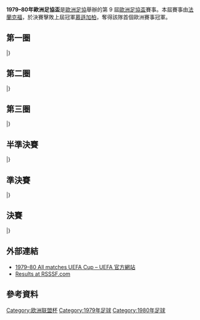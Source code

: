 {{Infobox 國際足球賽事賽季
| tourney_name          = 歐洲足協盃
| year                  = 1979–80
| image                 = 
| size                  = 
| caption               = 
| edition               = 9
| defending_champ_other = {{flagicon|FRG}} [[門興格拉德巴赫足球俱樂部|慕遜加柏]]
| dates                 = 1979年9月19日–1980年5月21日
| num_teams             = 64 隊
| associations          = 31
| champion_other        = {{flagicon|FRG}} [[法蘭克福足球俱樂部|法蘭克福]]
| count                 = 1
| second_other          = {{flagicon|FRG}} [[門興格拉德巴赫足球俱樂部|慕遜加柏]]
| matches               = 
| goals                 = 
| attendance            = 
| top_scorer            = 
| player                = 
| prevseason            = [[1978–79年歐洲足協盃|1978–79]]
| nextseason            = [[1980–81年歐洲足協盃|1980–81]]
}}

'''1979–80年歐洲足協盃'''是[[歐洲足協|歐洲足協]]舉辦的第 9 屆[[歐洲足協盃|歐洲足協盃]]賽事。本屆賽事由[[法蘭克福足球俱樂部|法蘭克福]]，於決賽擊敗上屆冠軍[[門興格拉德巴赫足球俱樂部|慕遜加柏]]，奪得該隊首個歐洲賽事冠軍。

== 第一圈 ==
{{TwoLeg start}}
{{TwoLegResult|'''[[布爾諾足球俱樂部|般奴]]'''|TCH| 7–1 |[[埃斯比約聯合足球俱樂部|艾斯堡]]|DEN| 6–0| 1–1}}
{{TwoLegResult|'''[[奧胡斯體操協會俱樂部|阿曉斯]]'''|DEN| 2–1 |[[米歷鋼鐵|米歷鋼鐵]]|POL| 1–1| 1–0}}
{{TwoLegResult|[[阿伯丁足球俱樂部|鴨巴甸]]|SCO| 1–2 |'''[[法蘭克福足球俱樂部|法蘭克福]]'''|FRG| 1–1| 0–1}}
{{TwoLegResult|'''[[阿瑞斯足球俱樂部|阿里斯]]'''|GRE| 4–3 |[[里斯本與本菲卡體育俱樂部|賓菲加]]|POR| 3–1| 1–2}}
{{TwoLegResult|[[馬德里競技俱樂部|馬德里體育會]]|ESP| 1–5 |'''[[德累斯頓迪納摩|特雷斯登戴拿模]]'''|GDR| 1–2| 0–3}}
{{TwoLegResult|'''[[門興格拉德巴赫足球俱樂部|慕遜加柏]]'''|FRG| 4–1 |[[維京足球會|維京]]|NOR| 3–0| 1–1}}
{{TwoLegResult|'''[[布加勒斯特迪納摩足球俱樂部|布加勒斯特戴拿模]]'''|ROU| 12–0 |[[阿爾基拉納卡足球會|阿爾基拉納卡]]|CYP| 3–0| 9–0}}
{{TwoLegResult|'''[[鄧迪聯足球俱樂部|登地聯]]'''|SCO| 1–1{{agr}} |[[皇家安德列治體育會|安德列治]]|BEL| 0–0| 1–1}}
{{TwoLegResult|[[波希米揚斯1905足球俱樂部|波希米亞人1905]]|TCH| 2–4 |'''[[拜仁慕尼黑足球俱樂部|拜仁慕尼黑]]'''|FRG| 0–2| 2–2}}
{{TwoLegResult|'''[[耶拿卡爾蔡斯足球俱樂部|卡爾斯耶拿]]'''|GDR| 4–1 |[[西布羅姆維奇足球俱樂部|西布朗]]|ENG| 2–0| 2–1}}
{{TwoLegResult|'''[[基輔迪納摩足球俱樂部|基輔戴拿模]]'''|URS| 3–2 |[[索菲亞中央陸軍足球俱樂部|索菲亞中央陸軍]]|BUL| 2–1| 1–1}}
{{TwoLegResult|[[尼德康足球俱樂部|尼達干]]|LUX| 0–6 |'''[[蘇黎世草蜢足球俱樂部|草蜢]]'''|SUI| 0–2| 0–4}}
{{TwoLegResult|[[頓涅茨克礦工足球俱樂部|薩克達]]|URS| 2–3 |'''[[摩納哥足球俱樂部|摩納哥]]'''|FRA| 2–1| 0–2}}
{{TwoLegResult|'''[[飛燕諾|飛燕諾]]'''|NED| 2–0 |[[埃弗頓足球俱樂部|愛華頓]]|ENG| 1–0| 1–0}}
{{TwoLegResult|[[蘇黎世足球俱樂部|蘇黎世]]|SUI| 2–8 |'''[[凱澤斯勞滕足球俱樂部|凱沙羅頓]]'''|FRG| 1–3| 1–5}}
{{TwoLegResult|[[加拉塔沙雷體育會足球隊|加拉塔沙雷]]|TUR| 1–3 |'''[[貝爾格萊德紅星足球俱樂部|貝爾格萊德紅星]]'''|YUG| 0–0| 1–3}}
{{TwoLegResult|[[格倫納萬足球俱樂部|基拿雲]]|NIR| 0–2 |'''[[標準列日足球俱樂部|標準列治]]'''|BEL| 0–1| 0–1}}
{{TwoLegResult|'''[[國際米蘭足球俱樂部|國際米蘭]]'''|ITA| 3–2 |[[皇家蘇斯達|皇家蘇斯達]]|ESP| 3–0| 0–2}}
{{TwoLegResult|[[卡爾馬FF|卡爾馬]]|SWE| 2–2{{agr}} |'''[[凱夫拉維克足球俱樂部|基夫拿維克]]'''|ISL| 2–1| 0–1}}
{{TwoLegResult|[[古比奧足球會|古比奧]]|FIN| 1–4 |'''[[馬模FF|馬模]]'''|SWE| 1–2| 0–2}}
{{TwoLegResult|'''[[那不勒斯足球俱樂部|拿坡里]]'''|ITA| 2–1 |[[奧林匹亞科斯足球俱樂部|奧林比亞高斯]]|GRE| 2–0| 0–1}}
{{TwoLegResult|[[奧度斯普|奧度斯普]]|TUR| 2–6 |'''[[奧斯特拉瓦巴尼克足球俱樂部|奧斯泰華]]'''|TCH| 2–0| 0–6}}
{{TwoLegResult|'''[[佩魯賈足球會|佩魯賈]]'''|ITA| 1–0 |[[薩格勒布迪納摩足球俱樂部|薩格勒布戴拿模]]|YUG| 1–0| 0–0}}
{{TwoLegResult|'''[[索菲亞火車頭足球俱樂部|索菲亞火車頭]]'''|BUL| 3–2 |[[費倫斯華路士體育會|費倫斯華路士]]|HUN| 3–0| 0–2}}
{{TwoLegResult|[[維也納迅速足球會|維也納迅速]]|AUT| 2–4 |'''[[迪歐斯捷爾VTK|迪奧斯捷爾]]'''|HUN| 0–1| 2–3}}
{{TwoLegResult|[[史其特足球會|史其特]]|NOR| 1–10 |'''[[伊普斯維奇城足球俱樂部|葉士域治]]'''|ENG| 1–3| 0–7}}
{{TwoLegResult|'''[[葡萄牙士砵亭俱樂部|士砵亭]]'''|POR| 2–0 |[[波希米亞人足球俱樂部|波希米亞人]]|IRL| 2–0| 0–0}}
{{TwoLegResult|[[希洪競技|希杭]]|ESP| 0–1 |'''[[PSV燕豪芬|PSV燕豪芬]]'''|NED| 0–0| 0–1}}
{{TwoLegResult|[[瓦萊塔足球俱樂部|華列達]]|MLT| 0–7 |'''[[列斯聯足球會|列斯聯]]'''|ENG| 0–4| 0–3}}
{{TwoLegResult|'''[[斯圖加特足球俱樂部|史特加]]'''|FRG| 2–2{{agr}} |[[拖連奴足球會|拖連奴]]|ITA| 1–0| 1–2{{aet}}}}
{{TwoLegResult|[[羅茲維澤夫足球俱樂部|威德優]]|POL| 2–4 |'''[[聖艾蒂安足球俱樂部|聖伊天]]'''|FRA| 2–1| 0–3}}
{{TwoLegResult|[[維也納體育會|維也納體育會]]|AUT| 1–3 |'''[[卡拉奧華大學足球會|卡拉奧華大學]]'''|ROU| 0–0| 1–3}}
|}

== 第二圈 ==
{{TwoLeg start}}
{{TwoLegResult|'''[[布爾諾足球俱樂部|般奴]]'''|TCH| 5–2 |[[凱夫拉維克足球俱樂部|基夫拿維克]]|ISL| 3–1| 2–1}}
{{TwoLegResult|[[奧胡斯體操協會俱樂部|阿曉斯]]|DEN| 2–5 |'''[[拜仁慕尼黑足球俱樂部|拜仁慕尼黑]]'''|FRG| 1–2| 1–3}}
{{TwoLegResult|'''[[阿瑞斯足球俱樂部|阿里斯]]'''|GRE| 4–1 |[[佩魯賈足球會|佩魯賈]]|ITA| 1–1| 3–0}}
{{TwoLegResult|'''[[門興格拉德巴赫足球俱樂部|慕遜加柏]]'''|FRG| 4–3 |[[國際米蘭足球俱樂部|國際米蘭]]|ITA| 1–1| 3–2{{aet}}}}
{{TwoLegResult|[[布加勒斯特迪納摩足球俱樂部|布加勒斯特戴拿模]]|ROU| 2–3 |'''[[法蘭克福足球俱樂部|法蘭克福]]'''|FRG| 2–0| 0–3{{aet}}}}
{{TwoLegResult|[[鄧迪聯足球俱樂部|登地聯]]|SCO| 1–4 |'''[[迪歐斯捷爾VTK|迪奧斯捷爾]]'''|HUN| 0–1| 1–3}}
{{TwoLegResult|[[德累斯頓迪納摩|特雷斯登戴拿模]]|GDR| 1–1{{agr}} |'''[[斯圖加特足球俱樂部|史特加]]'''|FRG| 1–1| 0–0}}
{{TwoLegResult|[[奧斯特拉瓦巴尼克足球俱樂部|奧斯泰華]]|TCH| 1–2 |'''[[基輔迪納摩足球俱樂部|基輔戴拿模]]'''|URS| 1–0| 0–2}}
{{TwoLegResult|'''[[卡拉奧華大學足球會|卡拉奧華大學]]'''|ROU| 4–0 |[[列斯聯足球會|列斯聯]]|ENG| 2–0| 2–0}}
{{TwoLegResult|'''[[飛燕諾|飛燕諾]]'''|NED| 5–1 |[[馬模FF|馬模]]|SWE| 4–0| 1–1}}
{{TwoLegResult|'''[[蘇黎世草蜢足球俱樂部|草蜢]]'''|SUI| 1–1{{agr}} |[[伊普斯維奇城足球俱樂部|葉士域治]]|ENG| 0–0| 1–1}}
{{TwoLegResult|'''[[索菲亞火車頭足球俱樂部|索菲亞火車頭]]'''|BUL| 5–4 |[[摩納哥足球俱樂部|摩納哥]]|FRA| 4–2| 1–2}}
{{TwoLegResult|[[PSV燕豪芬|PSV燕豪芬]]|NED| 2–6 |'''[[聖艾蒂安足球俱樂部|聖伊天]]'''|FRA| 2–0| 0–6}}
{{TwoLegResult|'''[[貝爾格萊德紅星足球俱樂部|貝爾格萊德紅星]]'''|YUG| 6–4 |[[耶拿卡爾蔡斯足球俱樂部|卡爾斯耶拿]]|GDR| 3–2| 3–2}}
{{TwoLegResult|[[葡萄牙士砵亭俱樂部|士砵亭]]|POR| 1–3 |'''[[凱澤斯勞滕足球俱樂部|凱沙羅頓]]'''|FRG| 1–1| 0–2}}
{{TwoLegResult|'''[[標準列日足球俱樂部|標準列治]]'''|BEL| 3–2 |[[那不勒斯足球俱樂部|拿坡里]]|ITA| 2–1| 1–1}}
|}

== 第三圈 ==
{{TwoLeg start}}
{{TwoLegResult|'''[[聖艾蒂安足球俱樂部|聖伊天]]'''|FRA| 7–4 |[[阿瑞斯足球俱樂部|阿里斯]]|GRE| 4–1| 3–3}}
{{TwoLegResult|'''[[拜仁慕尼黑足球俱樂部|拜仁慕尼黑]]'''|FRG| 4–3 |[[貝爾格萊德紅星足球俱樂部|貝爾格萊德紅星]]|YUG| 2–0| 2–3}}
{{TwoLegResult|'''[[門興格拉德巴赫足球俱樂部|慕遜加柏]]'''|FRG| 2–1 |[[卡拉奧華大學足球會|卡拉奧華大學]]|ROU| 2–0| 0–1}}
{{TwoLegResult|[[迪歐斯捷爾VTK|迪奧斯捷爾]]|HUN| 1–8 |'''[[凱澤斯勞滕足球俱樂部|凱沙羅頓]]'''|FRG| 0–2| 1–6}}
{{TwoLegResult|'''[[法蘭克福足球俱樂部|法蘭克福]]'''|FRG| 4–2 |[[飛燕諾|飛燕諾]]|NED| 4–1| 0–1}}
{{TwoLegResult|[[蘇黎世草蜢足球俱樂部|草蜢]]|SUI| 0–5 |'''[[斯圖加特足球俱樂部|史特加]]'''|FRG| 0–2| 0–3}}
{{TwoLegResult|'''[[索菲亞火車頭足球俱樂部|索菲亞火車頭]]'''|BUL| 2–2{{agr}} |[[基輔迪納摩足球俱樂部|基輔戴拿模]]|URS| 1–0| 1–2}}
{{TwoLegResult|[[標準列日足球俱樂部|標準列治]]|BEL| 3–5 |'''[[布爾諾足球俱樂部|般奴]]'''|TCH| 1–2| 2–3}}
|}

== 半準決賽 ==
{{TwoLegStart}}
{{TwoLegResult|[[凱澤斯勞滕足球俱樂部|凱沙羅頓]]|FRG|2–4|'''[[拜仁慕尼黑足球俱樂部|拜仁慕尼黑]]'''|FRG|1–0|1–4}}
{{TwoLegResult|[[聖艾蒂安足球俱樂部|聖伊天]]|FRA|1–6|'''[[門興格拉德巴赫足球俱樂部|慕遜加柏]]'''|FRG|1–4|0–2}}
{{TwoLegResult|'''[[法蘭克福足球俱樂部|法蘭克福]]'''|FRG|6–4|[[布爾諾足球俱樂部|般奴]]|TCH|4–1|2–3}}
{{TwoLegResult|'''[[斯圖加特足球俱樂部|史特加]]'''|FRG|4–1|[[索菲亞火車頭足球俱樂部|索菲亞火車頭]]|BUL|3–1|1–0}}
|}

== 準決賽 ==
{{TwoLeg start}}
{{TwoLegResult|[[拜仁慕尼黑足球俱樂部|拜仁慕尼黑]]|FRG|3–5|'''[[法蘭克福足球俱樂部|法蘭克福]]'''|FRG|2–0|1–5{{aet}}}}
{{TwoLegResult|[[斯圖加特足球俱樂部|史特加]]|FRG|2–3|'''[[門興格拉德巴赫足球俱樂部|慕遜加柏]]'''|FRG|2–1|0–2}}
|}

== 決賽 ==
{{TwoLegStart}}
{{TwoLegResult|[[門興格拉德巴赫足球俱樂部|慕遜加柏]]|FRG|3–3 {{agr}}|'''[[法蘭克福足球俱樂部|法蘭克福]]'''|FRG|3–2|0–1}}
|}

== 外部連結 ==
*[http://www.uefa.com/uefaeuropaleague/season=1979/matches/all/index.html 1979–80 All matches UEFA Cup – UEFA 官方網站]{{Wayback|url=http://www.uefa.com/uefaeuropaleague/season=1979/matches/all/index.html |date=20170904145415 }}
*[http://www.rsssf.com/ec/ec197980.html#uefa Results at RSSSF.com]{{Wayback|url=http://www.rsssf.com/ec/ec197980.html#uefa |date=20180930030418 }}

== 參考資料 ==
{{reflist|2}}

{{UEFA_Europa_League_seasons}}

[[Category:欧洲联盟杯|Category:欧洲联盟杯]]
[[Category:1979年足球|Category:1979年足球]]
[[Category:1980年足球|Category:1980年足球]]